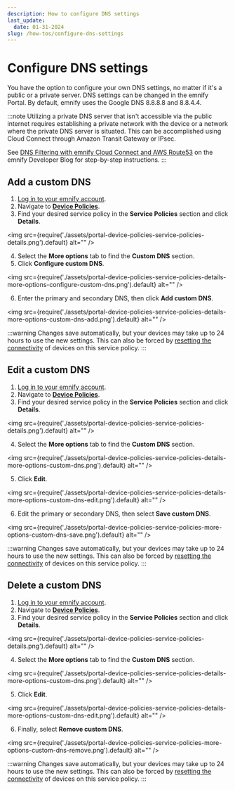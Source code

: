 ```yaml
---
description: How to configure DNS settings
last_update:
  date: 01-31-2024
slug: /how-tos/configure-dns-settings
---
```


# Configure DNS settings

You have the option to configure your own DNS settings, no matter if it's a public or a private server.
DNS settings can be changed in the emnify Portal.
By default, emnify uses the Google DNS 8.8.8.8 and 8.8.4.4.

:::note
Utilizing a private DNS server that isn't accessible via the public internet requires establishing a private network with the device or a network where the private DNS server is situated.
This can be accomplished using Cloud Connect through Amazon Transit Gateway or IPsec.

See [DNS Filtering with emnify Cloud Connect and AWS Route53](https://www.emnify.com/developer-blog/dns-filtering) on the emnify Developer Blog for step-by-step instructions.
:::

## Add a custom DNS

1. [Log in to your emnify account](https://portal.emnify.com/sign).
2. Navigate to [**Device Policies**](https://portal.emnify.com/device-policies).
3. Find your desired service policy in the **Service Policies** section and click **Details**.

<img
  src={require('./assets/portal-device-policies-service-policies-details.png').default}
  alt=""
/>

4. Select the **More options** tab to find the **Custom DNS** section.
5. Click **Configure custom DNS**.

<img
  src={require('./assets/portal-device-policies-service-policies-details-more-options-configure-custom-dns.png').default}
  alt=""
/>

6. Enter the primary and secondary DNS, then click **Add custom DNS**.

<img
  src={require('./assets/portal-device-policies-service-policies-details-more-options-custom-dns-add.png').default}
  alt=""
/>

:::warning
Changes save automatically, but your devices may take up to 24 hours to use the new settings.
This can also be forced by [resetting the connectivity](/portal/connected-devices#reset-connectivity) of devices on this service policy.
:::

## Edit a custom DNS

1. [Log in to your emnify account](https://portal.emnify.com/sign).
2. Navigate to [**Device Policies**](https://portal.emnify.com/device-policies).
3. Find your desired service policy in the **Service Policies** section and click **Details**.

<img
  src={require('./assets/portal-device-policies-service-policies-details.png').default}
  alt=""
/>

4. Select the **More options** tab to find the **Custom DNS** section.

<img
  src={require('./assets/portal-device-policies-service-policies-details-more-options-custom-dns.png').default}
  alt=""
/>

5. Click **Edit**.

<img
  src={require('./assets/portal-device-policies-service-policies-details-more-options-custom-dns-edit.png').default}
  alt=""
/>

6. Edit the primary or secondary DNS, then select **Save custom DNS**.

<img
  src={require('./assets/portal-device-policies-service-policies-more-options-custom-dns-save.png').default}
  alt=""
/>

:::warning
Changes save automatically, but your devices may take up to 24 hours to use the new settings.
This can also be forced by [resetting the connectivity](/portal/connected-devices#reset-connectivity) of devices on this service policy.
:::

## Delete a custom DNS

1. [Log in to your emnify account](https://portal.emnify.com/sign).
2. Navigate to [**Device Policies**](https://portal.emnify.com/device-policies).
3. Find your desired service policy in the **Service Policies** section and click **Details**.

<img
  src={require('./assets/portal-device-policies-service-policies-details.png').default}
  alt=""
/>

4. Select the **More options** tab to find the **Custom DNS** section.

<img
  src={require('./assets/portal-device-policies-service-policies-details-more-options-custom-dns.png').default}
  alt=""
/>

5. Click **Edit**.

<img
  src={require('./assets/portal-device-policies-service-policies-details-more-options-custom-dns-edit.png').default}
  alt=""
/>

6. Finally, select **Remove custom DNS**.

<img
  src={require('./assets/portal-device-policies-service-policies-more-options-custom-dns-remove.png').default}
  alt=""
/>

:::warning
Changes save automatically, but your devices may take up to 24 hours to use the new settings.
This can also be forced by [resetting the connectivity](/portal/connected-devices#reset-connectivity) of devices on this service policy.
:::
